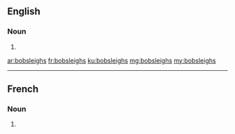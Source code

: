 ==English==

===Noun===
{{head|en|plural}}

# {{plural of|bobsleigh|lang=en}}

[[ar:bobsleighs]]
[[fr:bobsleighs]]
[[ku:bobsleighs]]
[[mg:bobsleighs]]
[[my:bobsleighs]]

----
==French==

===Noun===
{{head|fr|plural|g=f}}

# {{plural of|bobsleigh|lang=fr}}
{{rfc-auto}}
